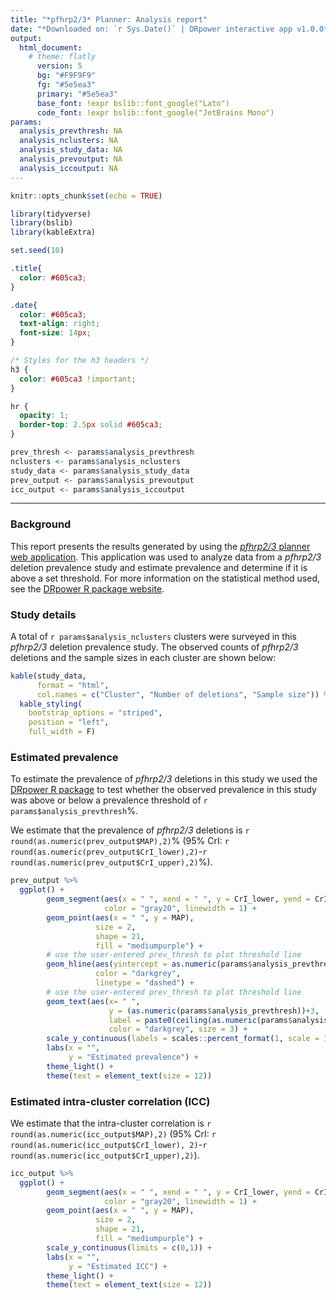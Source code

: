 ```yaml
---
title: "*pfhrp2/3* Planner: Analysis report"
date: "*Downloaded on: `r Sys.Date()` | DRpower interactive app v1.0.0*"
output: 
  html_document:
    # theme: flatly
      version: 5
      bg: "#F9F9F9"
      fg: "#5e5ea3"
      primary: "#5e5ea3"
      base_font: !expr bslib::font_google("Lato")
      code_font: !expr bslib::font_google("JetBrains Mono")
params:
  analysis_prevthresh: NA
  analysis_nclusters: NA
  analysis_study_data: NA
  analysis_prevoutput: NA
  analysis_iccoutput: NA
---
```


```r
knitr::opts_chunk$set(echo = TRUE)

library(tidyverse)
library(bslib)
library(kableExtra)

set.seed(10)
```

```css
.title{
  color: #605ca3;
}

.date{
  color: #605ca3;
  text-align: right; 
  font-size: 14px;
}

/* Styles for the h3 headers */
h3 {
  color: #605ca3 !important;
}

hr {
  opacity: 1; 
  border-top: 2.5px solid #605ca3;
}
```

```r
prev_thresh <- params$analysis_prevthresh
nclusters <- params$analysis_nclusters
study_data <- params$analysis_study_data
prev_output <- params$analysis_prevoutput
icc_output <- params$analysis_iccoutput
```
-----

### Background
This report presents the results generated by using the [*pfhrp2/3* planner web application](https://github.com/shaziaruybal/DRpower_app). This application was used to analyze data from a *pfhrp2/3* deletion prevalence study and estimate prevalence and determine if it is above a set threshold. For more information on the statistical method used, see the [DRpower R package website](https://mrc-ide.github.io/DRpower).

### Study details 

A total of `r params$analysis_nclusters` clusters were surveyed in this *pfhrp2/3* deletion prevalence study. The observed counts of *pfhrp2/3* deletions and the sample sizes in each cluster are shown below:

```r
kable(study_data, 
      format = "html", 
      col.names = c("Cluster", "Number of deletions", "Sample size")) %>%
  kable_styling(
    bootstrap_options = "striped",
    position = "left",
    full_width = F)
```

### Estimated prevalence 

To estimate the prevalence of *pfhrp2/3* deletions in this study we used the [DRpower R package](https://mrc-ide.github.io/DRpower) to test whether the observed prevalence in this study was above or below a prevalence threshold of `r params$analysis_prevthresh`%. 

We estimate that the prevalence of *pfhrp2/3* deletions is `r round(as.numeric(prev_output$MAP),2)`% (95% CrI: `r round(as.numeric(prev_output$CrI_lower),2)`-`r round(as.numeric(prev_output$CrI_upper),2)`%).

<!-- Add here the rendering of the conclusion text if prob is > or < 95% -->

```r
prev_output %>% 
  ggplot() +
        geom_segment(aes(x = " ", xend = " ", y = CrI_lower, yend = CrI_upper),
                     color = "gray20", linewidth = 1) + 
        geom_point(aes(x = " ", y = MAP),
                   size = 2,
                   shape = 21,
                   fill = "mediumpurple") +
        # use the user-entered prev_thresh to plot threshold line
        geom_hline(aes(yintercept = as.numeric(params$analysis_prevthresh)), 
                   color = "darkgrey",
                   linetype = "dashed") +
        # use the user-entered prev_thresh to plot threshold line
        geom_text(aes(x= " ", 
                      y = (as.numeric(params$analysis_prevthresh))+3, 
                      label = paste0(ceiling(as.numeric(params$analysis_prevthresh)),"% threshold")), 
                      color = "darkgrey", size = 3) +
        scale_y_continuous(labels = scales::percent_format(1, scale = 1), limits = c(0,100)) +
        labs(x = "",
             y = "Estimated prevalence") +
        theme_light() +
        theme(text = element_text(size = 12))
```

### Estimated intra-cluster correlation (ICC)

We estimate that the intra-cluster correlation is `r round(as.numeric(icc_output$MAP),2)` (95% CrI: `r round(as.numeric(icc_output$CrI_lower), 2)`-`r round(as.numeric(icc_output$CrI_upper),2)`).

```r
icc_output %>% 
  ggplot() +
        geom_segment(aes(x = " ", xend = " ", y = CrI_lower, yend = CrI_upper), 
                     color = "gray20", linewidth = 1) +
        geom_point(aes(x = " ", y = MAP), 
                   size = 2, 
                   shape = 21,
                   fill = "mediumpurple") +
        scale_y_continuous(limits = c(0,1)) +
        labs(x = "",
             y = "Estimated ICC") +
        theme_light() +
        theme(text = element_text(size = 12)) 
```